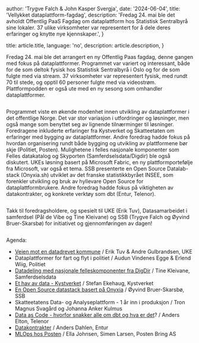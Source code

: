 
  author: 'Trygve Falch & John Kasper Svergja',
  date: '2024-06-04',
  title: 'Vellykket dataplattform-fagdag',
  description:
    'Fredag 24. mai ble det avholdt Offentlig PaaS Fagdag om dataplattform hos Statistisk Sentralbyrå sine lokaler. 37 ulike virksomheter var representert for å dele deres erfaringer og knytte nye kjennskaper.',
}

  title: article.title,
  language: 'no',
  description: article.description,
}


Fredag 24. mai ble det arrangert en ny Offentlig Paas fagdag, denne gangen med fokus på dataplattformer. Programmet var variert og interessant, både for de som deltok fysisk hos Statistisk Sentralbyrå i Oslo og for de som fulgte med via stream. 37 virksomheter var representert fysisk, med rundt 70 til stede, og opptil 60 personer fulgte med via videostrøm. Plattformpodden er også ute med en ny sesong som omhandler dataplattformer.

<Image src={mingling} alt="" />

Programmet viste en økende modenhet innen utvikling av dataplattformer i det offentlige Norge. Det var stor variasjon i utfordringer og løsninger, men også mange som benyttet seg av lignende tilnærminger til løsninger. Foredragene inkluderte erfaringer fra Kystverket og Skatteetaten om erfaringer med bygging av dataplattformer. Andre foredrag hadde fokus på hvordan organisering rundt både bygging og utvikling av plattformene bør skje (Politiet, Posten). Mulighetene i felles nasjonale komponenter som Felles datakatalog og Skyporten (Samferdselsdata/Digdir) ble også diskutert. UKEs løsning basert på Microsoft Fabric, en ny plattformportefølje fra Microsoft, var også et tema. SSB presenterte en Open Source Datalab-stack (Onyxia.sh) utviklet av det franske statistikkbyrået INSEE, som forenkler utvikling og bruk av hyllevare Open Source for dataplattformbrukere. Andre foredrag hadde fokus på viktigheten av datakontrakter, og konkrete verktøy som dbt (Entur, Telenor).

<Image src={presentation} alt="" />

Takk til foredragsholdere, og spesielt til UKE (Erik Tuv), Datasamarbeidet i samferdsel (Pål de Vibe og Tine Kleivane) og SSB (Trygve Falch og Øyvind Bruer-Skarsbø) for initiativet og gjennomføringen av dagen!

<Image src={organisers} alt="" />

Agenda:

* [Veien mot en datadrevet kommune](https://youtu.be/Tp8t41Xofwg?si=2uTyx-Xt5HJVhem_) / Erik Tuv & Andre Gulbrandsen, UKE
* Dataplattformer for fart og flyt i politiet / Audun Vindenes Egge & Erlend Wiig, Politiet
* [Datadeling med nasjonale felleskomponenter fra DigDir](https://youtu.be/yjHvCLwDa6c?si=VE1nMjgWzGipgOJx) / Tine Kleivane, Samferdselsdata
* [Et hav av data - Kystverket](https://youtu.be/rcq8O5C6YvE?si=YKTPYXFnV3M17prT) / Stefan Ekehaug, Kystverket
* [En Open Source datastack basert på Onyxia](https://youtu.be/7SuXRfQqdGM?si=WhRkHQrp1MuE3mNv) / Øyvind Bruer-Skarsbø, SSB
* Skatteetatens Data- og Analyseplattform - 1 år inn i produksjon / Tron Magnus Svagård og Johanna Anker Kulmus
* [Data as Code - hvorfor snakker alle om dbt og hva er det](https://youtu.be/Ra_awsiBBVQ?si=OurNVsudjZkJ9XUu)? / Anders Elton, Telenor
* [Datakontrakter](https://youtu.be/B34_u5xKTJc?si=8XnCR5K6Rsc0CkVD) / Anders Dahlen, Entur
* [MLOps hos Posten](https://youtu.be/cC6E5S1KGVs?si=-7qHbs8RVwOs5bzn) / Ella Johnsen, Simen Larsen, Posten Bring AS


